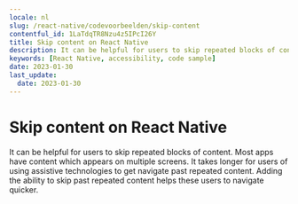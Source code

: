 ```yaml
---
locale: nl
slug: /react-native/codevoorbeelden/skip-content
contentful_id: 1LaTdqTR8Nzu4z5IPcI26Y
title: Skip content on React Native
description: It can be helpful for users to skip repeated blocks of content.
keywords: [React Native, accessibility, code sample]
date: 2023-01-30
last_update:
  date: 2023-01-30
---
```


# Skip content on React Native

It can be helpful for users to skip repeated blocks of content. Most apps have content which appears on multiple screens. It takes longer for users of using assistive technologies to get navigate past repeated content. Adding the ability to skip past repeated content helps these users to navigate quicker.

<CodeSample id="screen-skip" locale="nl" platform="react native"/>
